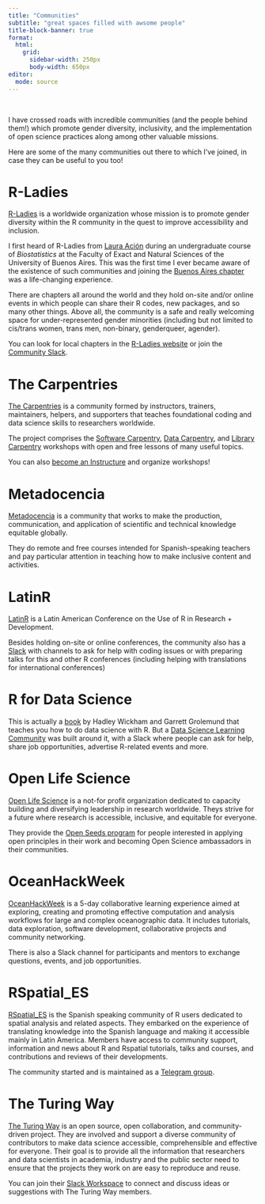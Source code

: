 ```yaml
---
title: "Communities"
subtitle: "great spaces filled with awsome people"
title-block-banner: true
format:
  html:
    grid:
      sidebar-width: 250px
      body-width: 650px
editor: 
  mode: source
---
```


<br>

I have crossed roads with [incredible communities]{.bold} (and the people behind them!) which promote gender diversity, inclusivity, and the implementation of open science practices along among other valuable missions.

Here are some of the many communities out there to which I've joined, in case they can be useful to you too!


# R-Ladies

[R-Ladies](https://rladies.org/) is a worldwide organization whose mission is to [promote gender diversity within the R community]{.bold} in the quest to improve accessibility and inclusion.

I first heard of R-Ladies from [Laura Ación](http://lacion.rbind.io/) during an undergraduate course of _Biostatistics_ at the Faculty of Exact and Natural Sciences of the University of Buenos Aires. This was the first time I ever became aware of the existence of such communities and joining the [Buenos Aires chapter](https://rladiesba.netlify.app/) was a life-changing experience.

There are chapters all around the world and they hold on-site and/or online events in which people can share their R codes, new packages, and so many other things. Above all, the community is a safe and really welcoming space for under-represented gender minorities (including but not limited to cis/trans women, trans men, non-binary, genderqueer, agender). 

You can look for local chapters in the [R-Ladies website](https://rladies.org/) or join the [Community Slack](https://airtable.com/appJZFYABfCIdPYMR/shrReqdN8fhuXGY3P).


# The Carpentries

[The Carpentries](https://carpentries.org/index.html) is a community formed by instructors, trainers, maintainers, helpers, and supporters that teaches [foundational coding and data science skills to researchers worldwide]{.bold}. 

The project comprises the [Software Carpentry](https://software-carpentry.org/), [Data Carpentry](http://www.datacarpentry.org/), and [Library Carpentry](https://librarycarpentry.org/) workshops with open and free lessons of many useful topics.

You can also [become an Instructure](https://carpentries.org/become-instructor/) and organize workshops!


# Metadocencia

[Metadocencia](https://www.metadocencia.org/) is a community that works to [make the production, communication, and application of scientific and technical knowledge equitable globally]{.bold}.

They do remote and free courses intended for Spanish-speaking teachers and pay particular attention in teaching how to make inclusive content and activities. 


# LatinR

[LatinR](https://latin-r.com/en/) is a [Latin American Conference on the Use of R in Research + Development]{.bold}.

Besides holding on-site or online conferences, the community also has a [Slack](https://latin-r.slack.com/join/shared_invite/enQtNDA3MjM3MTQwOTM1LTg3ZWMyNWU3MGI2MGM5YzU0MGU4NWE5NjYwMjBhMGZmYTQzYTA0ODZlOTE1NDc0YzIwM2NhYTJiNDQyZjMzZjc) with channels to ask for help with coding issues or with preparing talks for this and other R conferences (including helping with translations for international conferences)


# R for Data Science

This is actually a [book](https://r4ds.had.co.nz/) by Hadley Wickham and Garrett Grolemund that [teaches you how to do data science with R]{.bold}. But a [Data Science Learning Community](https://rfordatasci.com/) was built around it, with a Slack where people can ask for help, share job opportunities, advertise R-related events and more.


# Open Life Science

[Open Life Science](https://openlifesci.org/) is a not-for profit organization dedicated to [capacity building and diversifying leadership in research worldwide]{.bold}. Theys strive for a future where research is accessible, inclusive, and equitable for everyone.

They provide the [Open Seeds program](https://openlifesci.org/openseeds/) for people interested in applying open principles in their work and becoming Open Science ambassadors in their communities.


# OceanHackWeek

[OceanHackWeek](https://oceanhackweek.org/) is a 5-day collaborative learning experience aimed at [exploring, creating and promoting effective computation and analysis workflows for large and complex oceanographic data]{.bold}. It includes tutorials, data exploration, software development, collaborative projects and community networking.

There is also a Slack channel for participants and mentors to exchange questions, events, and job opportunities.

# RSpatial_ES

[RSpatial_ES](https://rspatial_es.gitlab.io) is the [Spanish speaking community of R users dedicated to spatial analysis and related aspects]{.bold}. They embarked on the experience of translating knowledge into the Spanish language and making it accessible mainly in Latin America. Members have access to community support, information and news about R and Rspatial
tutorials, talks and courses, and contributions and reviews of their developments.

The community started and is maintained as a [Telegram group](https://t.me/rspatial_es).


# The Turing Way

[The Turing Way](https://the-turing-way.netlify.app/index.html) is an open source, open collaboration, and community-driven project. They are involved and support a diverse community of contributors to [make data science accessible, comprehensible and effective for everyone]{.bold}. Their goal is to provide all the information that researchers and data scientists in academia, industry and the public sector need to ensure that the projects they work on are easy to reproduce and reuse.

You can join their [Slack Workspace](https://join.slack.com/t/theturingway/shared_invite/zt-fn608gvb-h_ZSpoA29cCdUwR~TIqpBw) to connect and discuss ideas or suggestions with The Turing Way members.

